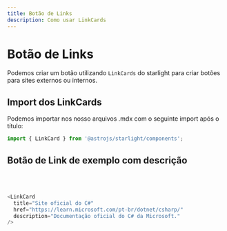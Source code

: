 ```yaml
---
title: Botão de Links
description: Como usar LinkCards
---
```



# Botão de Links

Podemos criar um botão utilizando `LinkCards` do starlight para criar botões para sites externos ou internos.

## Import dos LinkCards

Podemos importar nos nosso arquivos .mdx com o seguinte import após o título:

```js
import { LinkCard } from '@astrojs/starlight/components';
```

## Botão de Link de exemplo com descrição

<br></br>

<LinkCard
  title="Site oficial do C#"
  href="https://learn.microsoft.com/pt-br/dotnet/csharp/"
  description="Documentação oficial do C# da Microsoft."
/>

```js
<LinkCard
  title="Site oficial do C#"
  href="https://learn.microsoft.com/pt-br/dotnet/csharp/"
  description="Documentação oficial do C# da Microsoft."
/>
```



